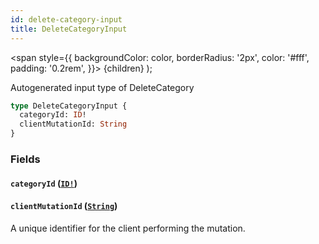 ```yaml
---
id: delete-category-input
title: DeleteCategoryInput
---
```


<span
style={{
      backgroundColor: color,
      borderRadius: '2px',
      color: '#fff',
      padding: '0.2rem',
    }}>
{children}
</span>
);

Autogenerated input type of DeleteCategory

```graphql
type DeleteCategoryInput {
  categoryId: ID!
  clientMutationId: String
}
```

### Fields

#### `categoryId` ([`ID!`](/docs/api/scalars/id))

#### `clientMutationId` ([`String`](/docs/api/scalars/string))

A unique identifier for the client performing the mutation.
